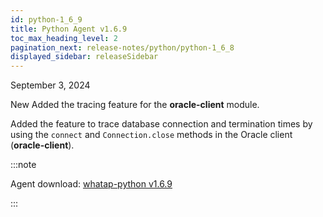 ```yaml
---
id: python-1_6_9
title: Python Agent v1.6.9
toc_max_heading_level: 2
pagination_next: release-notes/python/python-1_6_8
displayed_sidebar: releaseSidebar
---
```


September 3, 2024

<Status priority='1'>New</Status> Added the tracing feature for the **oracle-client** module.

Added the feature to trace database connection and termination times by using the `connect` and `Connection.close` methods in the Oracle client (**oracle-client**).

:::note

Agent download: [whatap-python v1.6.9](https://pypi.org/project/whatap-python/1.6.9/)

:::
